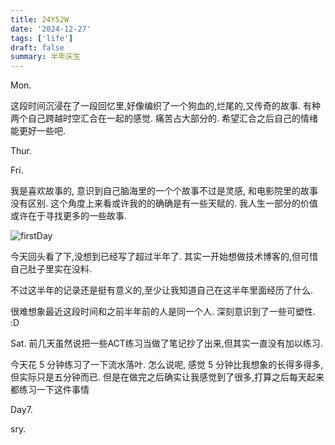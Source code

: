 ```yaml
---
title: 24Y52W
date: '2024-12-27'
tags: ['life']
draft: false
summary: 半年庆生
---
```


Mon.

这段时间沉浸在了一段回忆里,好像编织了一个狗血的,烂尾的,又传奇的故事.
有种两个自己跨越时空汇合在一起的感觉. 痛苦占大部分的. 希望汇合之后自己的情绪能更好一些吧.

Thur.

Fri.

我是喜欢故事的, 意识到自己脑海里的一个个故事不过是灵感, 和电影院里的故事没有区别.
这个角度上来看或许我的的确确是有一些天赋的. 我人生一部分的价值或许在于寻找更多的一些故事.

![firstDay](/static/images/firstDay.png)

今天回头看了下,没想到已经写了超过半年了. 其实一开始想做技术博客的,但可惜自己肚子里实在没料.

不过这半年的记录还是挺有意义的,至少让我知道自己在这半年里面经历了什么.

很难想象最近这段时间和之前半年前的人是同一个人.
深刻意识到了一些可塑性.
:D

Sat.
前几天虽然说把一些ACT练习当做了笔记抄了出来,但其实一直没有加以练习.

今天花 5 分钟练习了一下流水落叶. 怎么说呢, 感觉 5 分钟比我想象的长得多得多,但实际只是五分钟而已.
但是在做完之后确实让我感觉到了很多,打算之后每天起来都练习一下这件事情

Day7.

sry.
